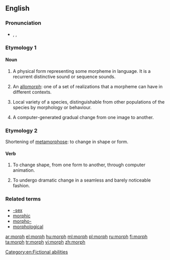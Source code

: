 {{wikipedia}}
{{also|morph-|-morph}}
==English==

===Pronunciation===
* {{enPR|mô(r)f}}, {{IPA|/mɔː(r)f/}}, {{X-SAMPA|/mO:(r)f/}}
*: {{rhymes|ɔː(r)f}}

===Etymology 1===
{{back-form|morpheme}}

====Noun====
{{en-noun}}

# {{context|linguistics|lang=en}} A physical form representing some morpheme in language. It is a recurrent distinctive sound or sequence sounds.
# {{context|linguistics|lang=en}} An [[allomorph]]: one of a set of realizations that a morpheme can have in different contexts.
# {{context|biology|lang=en}} Local variety of a species, distinguishable from other populations of the species by morphology or behaviour.
# A computer-generated gradual change from one image to another.

===Etymology 2===
Shortening of [[metamorphose]]: to change in shape or form.

====Verb====
{{en-verb}}

# {{context|colloquial|ambitransitive|lang=en}} To change shape, from one form to another, through computer animation.
# {{context|colloquial|lang=en}} To undergo dramatic change in a seamless and barely noticeable fashion.

===Related terms===
* [[-sex]]
* [[morphic]]
* [[morpho-]]
* [[morphological]]

[[Category:en:Fictional abilities]]

[[ar:morph]]
[[el:morph]]
[[hu:morph]]
[[ml:morph]]
[[pl:morph]]
[[ru:morph]]
[[fi:morph]]
[[ta:morph]]
[[tr:morph]]
[[vi:morph]]
[[zh:morph]]